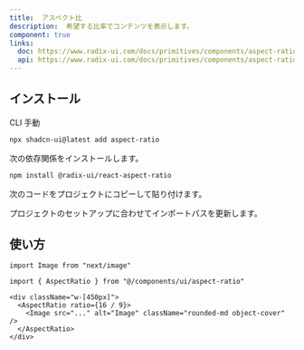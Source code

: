 ```yaml
---
title:  アスペクト比
description:  希望する比率でコンテンツを表示します。
component: true
links:
  doc: https://www.radix-ui.com/docs/primitives/components/aspect-ratio
  api: https://www.radix-ui.com/docs/primitives/components/aspect-ratio#api-reference
---
```


<ComponentPreview name="aspect-ratio-demo" />

## インストール

<Tabs defaultValue="cli">

<TabsList>
  <TabsTrigger value="cli">CLI</TabsTrigger>
  <TabsTrigger value="manual">手動</TabsTrigger>
</TabsList>
<TabsContent value="cli">

```bash
npx shadcn-ui@latest add aspect-ratio
```

</TabsContent>

<TabsContent value="manual">

<Steps>

<Step>次の依存関係をインストールします。</Step>

```bash
npm install @radix-ui/react-aspect-ratio
```

<Step>次のコードをプロジェクトにコピーして貼り付けます。</Step>

<ComponentSource name="aspect-ratio" />

<Step>プロジェクトのセットアップに合わせてインポートパスを更新します。</Step>

</Steps>

</TabsContent>

</Tabs>

## 使い方

```tsx
import Image from "next/image"

import { AspectRatio } from "@/components/ui/aspect-ratio"
```

```tsx
<div className="w-[450px]">
  <AspectRatio ratio={16 / 9}>
    <Image src="..." alt="Image" className="rounded-md object-cover" />
  </AspectRatio>
</div>
```